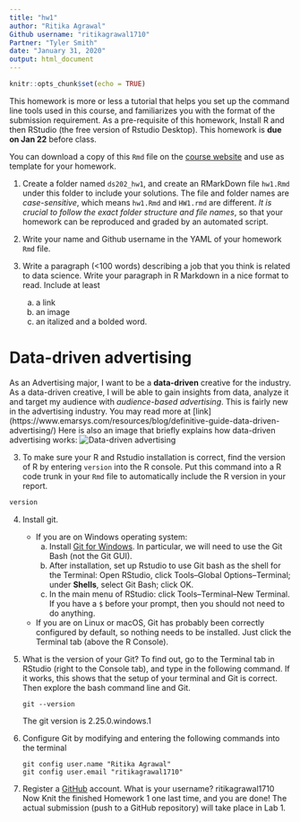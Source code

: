 ```yaml
---
title: "hw1"
author: "Ritika Agrawal"
Github username: "ritikagrawal1710"
Partner: "Tyler Smith"
date: "January 31, 2020"
output: html_document
---
```


```r
knitr::opts_chunk$set(echo = TRUE)
```

This homework is more or less a tutorial that helps you set up the command line tools used in this course, and familiarizes you with the format of the submission requirement. As a pre-requisite of this homework, Install R and then RStudio (the free version of Rstudio Desktop). 
This homework is **due on Jan 22** before class.

You can download a copy of this `Rmd` file on the [course website](https://xdaiisu.github.io/ds202/hwlabs/) and use as template for your homework. 


1. Create a folder named `ds202_hw1`, and create an RMarkDown file `hw1.Rmd` under this folder to include your solutions. The file and folder names are *case-sensitive*, which means `hw1.Rmd` and `HW1.rmd` are different. *It is crucial to follow the exact folder structure and file names*, so that your homework can be reproduced and graded by an automated script. 

1. Write your name and Github username in the YAML of your homework `Rmd` file.

2. Write a paragraph (<100 words) describing a job that you think is related to data science. Write your paragraph in R Markdown in a nice format to read. Include at least 
    a. a link 
    b. an image
    c. an italized and a bolded word.
    
# Data-driven advertising

As an Advertising major, I want to be a **data-driven** creative for the industry. As a data-driven creative, I will be able to gain insights from data, analyze it and target my audience with *audience-based advertising*. This is fairly new in the advertising industry. You may read more at [link] (https://www.emarsys.com/resources/blog/definitive-guide-data-driven-advertising/) 
Here is also an image that briefly explains how data-driven advertising works:
![Data-driven advertising](C:\Users\ritik\Desktop\Data-driven advertising.png)

3. To make sure your R and Rstudio installation is correct, find the version of R by entering `version` into the R console. Put this command into a R code trunk in your `Rmd` file to automatically include the R version in your report.

```r
version
```

4. Install git. 
    - If you are on Windows operating system: 
        a. Install [Git for Windows](https://gitforwindows.org/). In particular, we will need to use the Git Bash (not the Git GUI). 
        b. After installation, set up Rstudio to use Git bash as the shell for the Terminal: Open RStudio, click Tools--Global Options--Terminal; under **Shells**, select Git Bash; click OK. 
        c. In the main menu of RStudio: click Tools--Terminal--New Terminal. If you have a `$` before your prompt, then you should not need to do anything.
    - If you are on Linux or macOS, Git has probably been correctly configured by default, so nothing needs to be installed. Just click the Terminal tab (above the R Console).
5. What is the version of your Git? To find out, go to the Terminal tab in RStudio (right to the Console tab), and type in the following command. If it works, this shows that the setup of your terminal and Git is correct. Then explore the bash command line and Git.

    ```
    git --version
    ```
The git version is 2.25.0.windows.1

6. Configure Git by modifying and entering the following commands into the terminal

    ```
    git config user.name "Ritika Agrawal"
    git config user.email "ritikagrawal1710"
    ```

7. Register a [GitHub](https://www.github.com) account. What is your username?
ritikagrawal1710
Now Knit the finished Homework 1 one last time, and you are done! The actual submission (push to a GitHub repository) will take place in Lab 1.